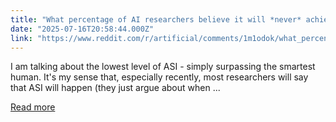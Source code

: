 ```yaml
---
title: "What percentage of AI researchers believe it will *never* achieve ASI?"
date: "2025-07-16T20:58:44.000Z"
link: "https://www.reddit.com/r/artificial/comments/1m1odok/what_percentage_of_ai_researchers_believe_it_will/"
---
```


I am talking about the lowest level of ASI - simply surpassing the smartest human.
 It's my sense that, especially recently, most researchers will say that ASI will happen (they just argue about when ...

[Read more](https://www.reddit.com/r/artificial/comments/1m1odok/what_percentage_of_ai_researchers_believe_it_will/)
